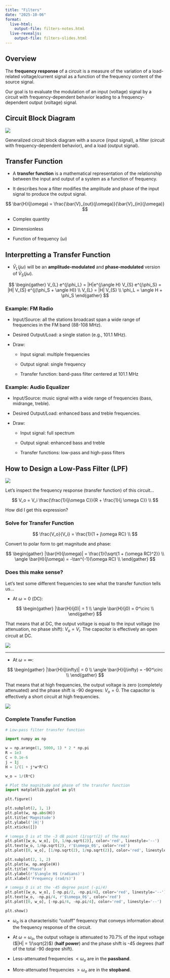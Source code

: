 ```yaml
---
title: "Filters"
date: "2025-10-06"
format:
  live-html: 
    output-file: filters-notes.html
  live-revealjs: 
    output-file: filters-slides.html
---
```


## Overview

The **frequency response** of a circuit is a measure of the variation of a
load-related voltage/current signal as a function of the frequency content of
the source signal.

::: {.callout-note title="Goal"}
Our goal is to evaluate the modulation of an input (voltage) signal by a circuit with
frequency-dependent behavior leading to a frequency-dependent output (voltage) signal.
:::

## Circuit Block Diagram

![](images/source-filter-load.png){fig-align="center"}

Generalized circuit block diagram with a source (input signal), a filter (circuit with frequency-dependent behavior), and a load (output signal).

## Transfer Function

- A **transfer function** is a mathematical representation of the relationship
between the input and output of a system as a function of frequency.  

- It describes how a filter modifies the amplitude and phase of the input signal
to produce the output signal.

$$
\bar{H}(j\omega) = \frac{\bar{V}_{out}(j\omega)}{\bar{V}_{in}(j\omega)}
$$

- Complex quantity

- Dimensionless

- Function of frequency ($\omega$)

## Interpretting a Transfer Function

- $\bar{V}_{L}(j\omega)$ will be an **amplitude-modulated** and **phase-modulated** version of $\bar{V}_{S}(j\omega)$.

$$
\begin{gather}
V_{L} e^{j\phi_L} = |H|e^{j\angle H} V_{S} e^{j\phi_S} = |H| V_{S} e^{j(\phi_S + \angle H)} \\
V_{L} = |H| V_{S} \\
\phi_L = \angle H + \phi_S
\end{gather}
$$

### Example: FM Radio

- Input/Source: all the stations broadcast span a wide range of frequencies in the FM band (88-108 MHz).

- Desired Output/Load: a single station (e.g., 101.1 MHz).

- Draw:

  - Input signal: multiple frequencies

  - Output signal: single frequency

  - Transfer function: band-pass filter centered at 101.1 MHz

### Example: Audio Equalizer

- Input/Source: music signal with a wide range of frequencies (bass, midrange, treble).

- Desired Output/Load: enhanced bass and treble frequencies.

- Draw:

  - Input signal: full spectrum

  - Output signal: enhanced bass and treble

  - Transfer functions: low-pass and high-pass filters

## How to Design a Low-Pass Filter (LPF)

![](images/lpf.png){fig-align="center"}

Let's inspect the frequency response (transfer function) of this circuit...

$$
V_o = V_i \frac{\frac{1}{j\omega C}}{R + \frac{1}{j \omega C}} \\
$$

How did I get this expression?

### Solve for Transfer Function

$$
\frac{V_o}{V_i} = \frac{1}{1 + j\omega RC} \\
$$

Convert to polar form to get magnitude and phase:

$$
\begin{gather}
|\bar{H}(j\omega)| = \frac{1}{\sqrt{1 + (\omega RC)^2}} \\
\angle \bar{H}(j\omega) = -\tan^{-1}(\omega RC) \\
\end{gather}
$$

### Does this make sense?

Let's test some different frequencies to see what the transfer function tells us...

- At $\omega = 0$ (DC):

$$
\begin{gather}
|\bar{H}(j0)| = 1 \\
\angle \bar{H}(j0) = 0^\circ \\
\end{gather}
$$

That means that at DC, the output voltage is equal to the input voltage (no attenuation, no phase shift): $V_o = V_i$.  The capacitor is effectively an open circuit at DC.

![](images/lpf-dc.png){fig-align="center"}

---

- At $\omega = \infty$:

$$
\begin{gather}
|\bar{H}(j\infty)| = 0 \\
\angle \bar{H}(j\infty) = -90^\circ \\
\end{gather}
$$

That means that at high frequencies, the output voltage is zero (completely attenuated) and the phase shift is -90 degrees: $V_o = 0$. The capacitor is effectively a short circuit at high frequencies.

![](images/lpf-high-freq.png){fig-align="center"}

### Complete Transfer Function

```python
# Low-pass filter transfer function

import numpy as np

w = np.arange(1, 5000, 1) * 2 * np.pi
R = 1e3
C = 0.1e-6
j = 1j
H = 1/(1 + j*w*R*C)

w_o = 1/(R*C)

# Plot the magnitude and phase of the transfer function
import matplotlib.pyplot as plt

plt.figure()

plt.subplot(2, 1, 1)
plt.plot(w, np.abs(H))
plt.title('Magnitude')
plt.ylabel('|H|')
plt.xticks([])

# \omega_O is at the -3 dB point (1/sqrt(2) of the max)
plt.plot([w_o, w_o], [0, 1/np.sqrt(2)], color='red', linestyle='--') 
plt.text(w_o, 1/np.sqrt(2), r'$\omega_0$', color='red')
plt.plot([0, w_o], [1/np.sqrt(2), 1/np.sqrt(2)], color='red', linestyle='--')

plt.subplot(2, 1, 2)
plt.plot(w, np.angle(H))
plt.title('Phase')
plt.ylabel(r'$\angle H$ (radians)')
plt.xlabel('Frequency (rad/s)')

# \omega_O is at the -45 degree point (-pi/4)
plt.plot([w_o, w_o], [-np.pi/2, -np.pi/4], color='red', linestyle='--') 
plt.text(w_o, -np.pi/4, r'$\omega_0$', color='red')
plt.plot([0, w_o], [-np.pi/4, -np.pi/4], color='red', linestyle='--')

plt.show()
```

- $\omega_o$ is a characterisitic "cutoff" frequency that conveys information about the frequency response of the circuit.

- At $\omega = \omega_o$, the output voltage is attenuated to 70.7% of the input voltage ($|H| = 1/\sqrt{2}$) (**half power**) and the phase shift is -45 degrees (half of the total -90 degree shift).

- Less-attenuated frequencies $< \omega_o$ are in the **passband**.

- More-attenuated frequencies $> \omega_o$ are in the **stopband**.